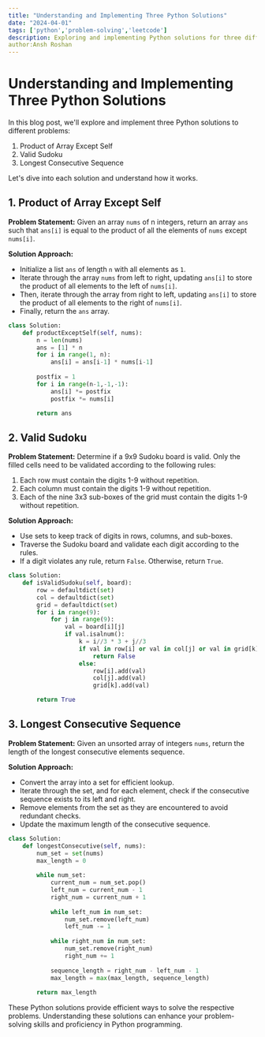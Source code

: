 ```yaml
---
title: "Understanding and Implementing Three Python Solutions"
date: "2024-04-01"
tags: ['python','problem-solving','leetcode']
description: Exploring and implementing Python solutions for three different problems: Product of Array Except Self, Valid Sudoku, and Longest Consecutive Sequence.
author:Ansh Roshan
---
```


# Understanding and Implementing Three Python Solutions

In this blog post, we'll explore and implement three Python solutions to different problems: 

1. Product of Array Except Self
2. Valid Sudoku
3. Longest Consecutive Sequence

Let's dive into each solution and understand how it works.

## 1. Product of Array Except Self

**Problem Statement:** Given an array `nums` of n integers, return an array `ans` such that `ans[i]` is equal to the product of all the elements of `nums` except `nums[i]`.

**Solution Approach:**
- Initialize a list `ans` of length `n` with all elements as `1`.
- Iterate through the array `nums` from left to right, updating `ans[i]` to store the product of all elements to the left of `nums[i]`.
- Then, iterate through the array from right to left, updating `ans[i]` to store the product of all elements to the right of `nums[i]`.
- Finally, return the `ans` array.

```python
class Solution:
    def productExceptSelf(self, nums):
        n = len(nums)
        ans = [1] * n
        for i in range(1, n):
            ans[i] = ans[i-1] * nums[i-1]
            
        postfix = 1
        for i in range(n-1,-1,-1):
            ans[i] *= postfix
            postfix *= nums[i]

        return ans
```

## 2. Valid Sudoku

**Problem Statement:** Determine if a 9x9 Sudoku board is valid. Only the filled cells need to be validated according to the following rules:
1. Each row must contain the digits 1-9 without repetition.
2. Each column must contain the digits 1-9 without repetition.
3. Each of the nine 3x3 sub-boxes of the grid must contain the digits 1-9 without repetition.

**Solution Approach:**
- Use sets to keep track of digits in rows, columns, and sub-boxes.
- Traverse the Sudoku board and validate each digit according to the rules.
- If a digit violates any rule, return `False`. Otherwise, return `True`.

```python
class Solution:
    def isValidSudoku(self, board):
        row = defaultdict(set)
        col = defaultdict(set)
        grid = defaultdict(set)
        for i in range(9):
            for j in range(9):
                val = board[i][j]
                if val.isalnum():
                    k = i//3 * 3 + j//3
                    if val in row[i] or val in col[j] or val in grid[k]:
                        return False
                    else:
                        row[i].add(val)
                        col[j].add(val)
                        grid[k].add(val)

        return True
```

## 3. Longest Consecutive Sequence

**Problem Statement:** Given an unsorted array of integers `nums`, return the length of the longest consecutive elements sequence.

**Solution Approach:**
- Convert the array into a set for efficient lookup.
- Iterate through the set, and for each element, check if the consecutive sequence exists to its left and right.
- Remove elements from the set as they are encountered to avoid redundant checks.
- Update the maximum length of the consecutive sequence.

```python
class Solution:
    def longestConsecutive(self, nums):
        num_set = set(nums)
        max_length = 0
        
        while num_set:
            current_num = num_set.pop()
            left_num = current_num - 1
            right_num = current_num + 1
            
            while left_num in num_set:
                num_set.remove(left_num)
                left_num -= 1
            
            while right_num in num_set:
                num_set.remove(right_num)
                right_num += 1
            
            sequence_length = right_num - left_num - 1
            max_length = max(max_length, sequence_length)
        
        return max_length
```

These Python solutions provide efficient ways to solve the respective problems. Understanding these solutions can enhance your problem-solving skills and proficiency in Python programming.
